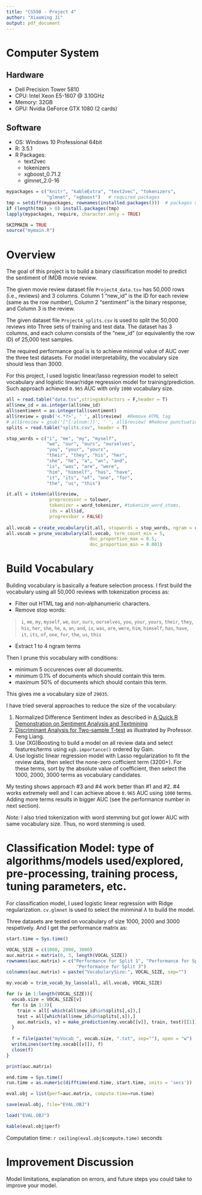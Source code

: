 ```yaml
---
title: "CS598 - Project 4"
author: "Xiaoming Ji"
output: pdf_document
---
```

# Computer System

## Hardware
- Dell Precision Tower 5810
- CPU: Intel Xeon E5-1607 @ 3.10GHz
- Memory: 32GB
- GPU: Nvidia GeForce GTX 1080 (2 cards)

## Software
- OS: Windows 10 Professional 64bit
- R: 3.5.1
- R Packages:
    - text2vec
    - tokenizers
    - xgboost_0.71.2
    - glmnet_2.0-16

```r
mypackages = c("knitr", "kableExtra", "text2vec", "tokenizers",
               "glmnet", "xgboost")   # required packages
tmp = setdiff(mypackages, rownames(installed.packages()))  # packages need to be installed
if (length(tmp) > 0) install.packages(tmp)
lapply(mypackages, require, character.only = TRUE)

SKIPMAIN = TRUE
source("mymain.R")
```

# Overview

The goal of this project is to build a binary classification model to predict the sentiment of IMDB movie review.

The given movie review dataset file `Project4_data.tsv` has 50,000 rows (i.e., reviews) and 3 columns. Column 1 "new_id" is the ID for each review (same as the row number), Column 2 "sentiment" is the binary response, and Column 3 is the review. 

The given dataset file `Project4_splits.csv` is used to split the 50,000 reviews into Three sets of training and test data.  The dataset has 3 columns, and each column consists of the "new_id" (or equivalently the row ID) of 25,000 test samples. 

The required performance goal is is to achieve minimal value of AUC over the three test datasets. For model interpretability, the vocabulary size should less than 3000.

For this project, I used logistic linear/lasso regression model to select vocabulary and logistic linear/ridge regression model for training/prediction. Such approach achieved `0.965` AUC with only `1000` vocabulary size.

```r
all = read.table("data.tsv",stringsAsFactors = F,header = T)
all$new_id = as.integer(all$new_id)
all$sentiment = as.integer(all$sentiment)
all$review = gsub('<.*?>', ' ', all$review)  #Remove HTML tag
# all$review = gsub('[^[:alnum:]]', ' ', all$review) #Remove punctuation
splits = read.table("splits.csv", header = T)

stop_words = c("i", "me", "my", "myself", 
               "we", "our", "ours", "ourselves", 
               "you", "your", "yours", 
               "their", "they", "his", "her", 
               "she", "he", "a", "an", "and",
               "is", "was", "are", "were", 
               "him", "himself", "has", "have", 
               "it", "its", "of", "one", "for", 
               "the", "us", "this")

it.all = itoken(all$review, 
                preprocessor = tolower, 
                tokenizer = word_tokenizer, #tokenize_word_stems, 
                ids = all$id, 
                progressbar = FALSE)
  
all.vocab = create_vocabulary(it.all, stopwords = stop_words, ngram = c(1L, 4L))
all.vocab = prune_vocabulary(all.vocab, term_count_min = 5,
                               doc_proportion_max = 0.5,
                               doc_proportion_min = 0.001)
```

# Build Vocabulary

Building vocabulary is basically a feature selection process. I first build the vocabulary using all 50,000 reviews with tokenization process as: 

- Filter out HTML tag and non-alphanumeric characters.
- Remove stop words:

> `i`, `me`, `my`, `myself`, `we`, `our`, `ours`, `ourselves`, `you`, `your`, 
> `yours`, `their`, `they`, `his`, `her`, `she`, `he`, `a`, `an`, `and`, `is`, 
> `was`, `are`, `were`, `him`, `himself`, `has`, `have`, `it`, `its`, `of`, 
> `one`, `for`, `the`, `us`, `this`

-  Extract 1 to 4 ngram terms

Then I prune this vocabulary with conditions: 

- minimum 5 occurences over all documents.
- minimum 0.1% of documents which should contain this term.
- maximum 50% of documents which should contain this term.

This gives me a vocabulary size of `29035`.

I have tried several approaches to reduce the size of the vocabulary:

1. Normalized Difference Sentiment Index as described in [A Quick R Demonstration on Sentiment Analysis and Textmining](https://drive.google.com/file/d/0B_sqyEYBKc1wVm4xN0NvQlJlNWc/view)
2. [Discriminant Analysis for Two-sample T-test ](https://piazza.com/class/jky28ddlhmu2r8?cid=663) as illustrated by Professor. Feng Liang.
3. Use (XG)Boosting to build a model on all review data and select features/terms using `xgb.importance()` ordered by Gain.
4. Use logistic linear regression model with Lasso regularization to fit the review data, then select the none-zero cofficient term (3200+). For these terms, sort by the absolute value of coefficient, then select the 1000, 2000, 3000 terms as vocabulary candidates.

My testing shows approach #3 and #4 work better than #1 and #2. #4 works extremely well and I can achieve above `0.965` AUC using `1000` terms. Adding more terms results in bigger AUC (see the performance number in next section). 

*Note:* I also tried tokenization with word stemming but got lower AUC with same vocabulary size. Thus, no word stemming is used.

# Classification Model: type of algorithms/models used/explored, pre-processing, training process, tuning parameters, etc.

For classification model, I used logistic linear regression with Ridge regularization. `cv.glmnet` is used to select the minminal $\lambda$ to build the model.

Three datasets are tested on vocabulary of size 1000, 2000 and 3000 respetively. And I get the performance matrix as:

```r
start.time = Sys.time()

VOCAL_SIZE = c(1000, 2000, 3000)
auc.matrix = matrix(0, 3, length(VOCAL_SIZE))
rownames(auc.matrix) = c("Performance for Split 1", "Performance for Split 2", 
                          "Performance for Split 3")
colnames(auc.matrix) = paste("VocabularySize:", VOCAL_SIZE, sep="")

my.vocab = trim_vocab_by_lasso(all, all.vocab, VOCAL_SIZE)

for (v in 1:length(VOCAL_SIZE)){
  vocab.size = VOCAL_SIZE[v]
  for (s in 1:3){
    train = all[-which(all$new_id%in%splits[,s]),]
    test = all[which(all$new_id%in%splits[,s]),]
    auc.matrix[s, v] = make_prediction(my.vocab[[v]], train, test)[[1]]$auc
  }
  
  f = file(paste("myVocab_", vocab.size, ".txt", sep=""), open = "w")
  writeLines(sort(my.vocab[[v]]), f)
  close(f)
}

print(auc.matrix)

end.time = Sys.time()
run.time = as.numeric(difftime(end.time, start.time, units = 'secs'))

eval.obj = list(perf=auc.matrix, compute.time=run.time)

save(eval.obj, file="EVAL.OBJ")
```

```r
load("EVAL.OBJ")

kable(eval.obj$perf)
```

Computation time: `r ceiling(eval.obj$compute.time)` seconds

# Improvement Discussion

Model limitations, explanation on errors, and future steps you could take to improve your model.
